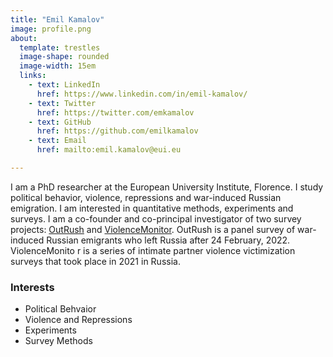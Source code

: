 ```yaml
---
title: "Emil Kamalov"
image: profile.png
about: 
  template: trestles
  image-shape: rounded
  image-width: 15em
  links:
    - text: LinkedIn
      href: https://www.linkedin.com/in/emil-kamalov/
    - text: Twitter
      href: https://twitter.com/emkamalov
    - text: GitHub
      href: https://github.com/emilkamalov
    - text: Email
      href: mailto:emil.kamalov@eui.eu

---
```


I am a PhD researcher at the European University Institute, Florence. I study political behavior, violence, repressions and war-induced Russian emigration. I am interested in quantitative methods, experiments and surveys. I am a co-founder and co-principal investigator of two survey projects: [OutRush](https://outrush.io/eng) and [ViolenceMonitor](https://violencemonitor.org/). OutRush is a panel survey of war-induced Russian emigrants who left Russia after 24 February, 2022. ViolenceMonito    r is a series of intimate partner violence victimization surveys that took place in 2021 in Russia.

### Interests

-   Political Behvaior
-   Violence and Repressions
-   Experiments
-   Survey Methods

